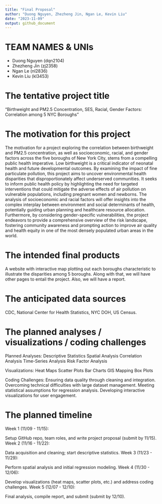 ```yaml
---
title: "Final Proposal"
author: "Duong Nguyen, Zhezheng Jin, Ngan Le, Kevin Liu"
date: "2023-11-09"
output: github_document
---
```


# TEAM NAMES & UNIs 

- Duong Nguyen (dqn2104)
- Zhezheng Jin (zj2358)
- Ngan Le (nl2836)
- Kevin Liu (kl3453)

# The tentative project title
"Birthweight and PM2.5 Concentration, SES, Racial, Gender Factors: Correlation among 5 NYC Boroughs" 

# The motivation for this project
The motivation for a project exploring the correlation between birthweight and PM2.5 concentration, as well as socioeconomic, racial, and gender factors across the five boroughs of New York City, stems from a compelling public health imperative. Low birthweight is a critical indicator of neonatal health and future developmental outcomes. By examining the impact of fine particulate pollution, this project aims to uncover environmental health disparities that disproportionately affect underserved communities. It seeks to inform public health policy by highlighting the need for targeted interventions that could mitigate the adverse effects of air pollution on vulnerable populations, including pregnant women and newborns. The analysis of socioeconomic and racial factors will offer insights into the complex interplay between environment and social determinants of health, potentially guiding urban planning and healthcare resource allocation. Furthermore, by considering gender-specific vulnerabilities, the project endeavors to provide a comprehensive overview of the risk landscape, fostering community awareness and prompting action to improve air quality and health equity in one of the most densely populated urban areas in the world.

# The intended final products
A website with interactive map plotting out each boroughs characteristic to illustrate the disparities among 5 boroughs. Along with that, we will have other pages to entail the project. Also, we will have a report. 

# The anticipated data sources
CDC, National Center for Health Statistics, NYC DOH, US Census. 

# The planned analyses / visualizations / coding challenges
Planned Analyses:
Descriptive Statistics
Spatial Analysis
Correlation Analysis
Time-Series Analysis
Risk Factor Analysis

Visualizations:
Heat Maps
Scatter Plots
Bar Charts
GIS Mapping
Box Plots

Coding Challenges:
Ensuring data quality through cleaning and integration.
Overcoming technical difficulties with large dataset management.
Meeting statistical assumptions for regression analysis.
Developing interactive visualizations for user engagement.

# The planned timeline

Week 1 (11/09 - 11/15):

Setup GitHub repo, team roles, and write project proposal (submit by 11/15).
Week 2 (11/16 - 11/22):

Data acquisition and cleaning; start descriptive statistics.
Week 3 (11/23 - 11/29):

Perform spatial analysis and initial regression modeling.
Week 4 (11/30 - 12/06):

Develop visualizations (heat maps, scatter plots, etc.) and address coding challenges.
Week 5 (12/07 - 12/10):

Final analysis, compile report, and submit (submit by 12/10).
